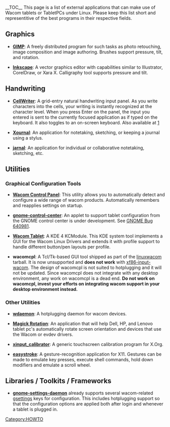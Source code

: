 __TOC__
This page is a list of external applications that can make use of Wacom tablets or TabletPCs under Linux. Please keep this list short and representitive of the best programs in their respective fields.

== Graphics ==
* '''[http://www.gimp.org/ GIMP]''': A freely distributed program for such tasks as photo retouching, image composition and image authoring. Brushes support pressure, tilt, and rotation.

* '''[http://inkscape.org/ Inkscape]''': A vector graphics editor with capabilities similar to Illustrator, CorelDraw, or Xara X. Calligraphy tool supports pressure and tilt.

== Handwriting ==
* '''[http://code.google.com/p/cellwriter/ CellWriter]''': A grid-entry natural handwriting input panel. As you write characters into the cells, your writing is instantly recognized at the character level. When you press Enter on the panel, the input you entered is sent to the currently focused application as if typed on the keyboard.  It also toggles to an on-screen keyboard.  Also available at [http://risujin.org/cellwriter/]

* '''[http://xournal.sourceforge.net/ Xournal]''': An application for notetaking, sketching, or keeping a journal using a stylus.

* '''[http://jarnal.wikispaces.com/ jarnal]''': An application for individual or collaborative notetaking, sketching, etc.

== Utilities ==
=== Graphical Configuration Tools ===
* '''[http://gtk-apps.org/content/show.php/Wacom+Control+Panel?content=104309 Wacom Control Panel]''': This utility allows you to automatically detect and configure a wide range of wacom products. Automatically remembers and reapplies settings on startup.

* '''[http://git.gnome.org/browse/gnome-control-center gnome-control-center]''': An applet to support tablet configuration from the GNOME control center is under development. See [https://bugzilla.gnome.org/show_bug.cgi?id=640981 GNOME Bug 640981].

* '''[http://kde-apps.org/content/show.php/wacom+tablet?content=114856 Wacom Tablet]''': A KDE 4 KCModule.  This KDE system tool implements a GUI for the Wacom Linux Drivers and extends it with profile support to handle different button/pen layouts per profile.

* '''wacomcpl''': A Tcl/Tk-based GUI tool shipped as part of the [[linuxwacom]] tarball. It is now unsupported and '''does not work''' with [[xf86-input-wacom]]. The design of wacomcpl is not suited to hotplugging and it will not be updated. Since wacomcpl does not integrate with any desktop environment, any work on wacomcpl is a dead end. '''Do not work on wacomcpl, invest your efforts on integrating wacom support in your desktop environment instead.'''

=== Other Utilities ===
* '''[[wdaemon]]''': A hotplugging daemon for wacom devices.

* '''[https://launchpad.net/magick-rotation Magick Rotation]''': An application that will help Dell, HP, and Lenovo tablet pc's automatically rotate screen orientation and devices that use the Wacom or evdev drivers.

* '''[http://www.freedesktop.org/wiki/Software/xinput_calibrator xinput_calibrator]''': A generic touchscreen calibration program for X.Org.

* '''[https://sourceforge.net/apps/trac/easystroke/ easystroke]''': A gesture-recognition application for X11. Gestures can be made to emulate key presses, execute shell commands, hold down modifiers and emulate a scroll wheel.

== Libraries / Toolkits / Frameworks ==
* '''[http://git.gnome.org/browse/gnome-settings-daemon/commit/?id=9863ccf9d99fdd712778b31197365723b9caa0behttp://git.gnome.org/browse/gnome-settings-daemon/commit/?id=9863ccf9d99fdd712778b31197365723b9caa0be gnome-settings-daemon]''' already supports several wacom-related [http://library.gnome.org/devel/gio/2.25/GSettings.html gsettings] keys for configuration. This includes hotplugging support so that the configuration options are applied both after login and whenever a tablet is plugged in.

[[Category:HOWTO]]